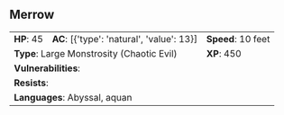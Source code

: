 ## Merrow {#monster-merrow}

```{=html}
<table class="table table-striped">
    <tbody>
        <tr>                    
            <td><b>HP</b>: 45</td>
            <td><b>AC</b>: [{'type': 'natural', 'value': 13}]</td>
            <td><b>Speed</b>: 10 feet</td>
        </tr>
        <tr>
            <td colspan="2"><b>Type</b>: Large Monstrosity (Chaotic Evil)</td>
            <td><b>XP</b>: 450</td>
        </tr>
        <tr>
            <td colspan="3"><b>Vulnerabilities</b>: </td>
        </tr>
        <tr>
            <td colspan="3"><b>Resists</b>: </td>
        </tr>
        <tr>
            <td colspan="3"><b>Languages</b>: Abyssal, aquan</td>
        </tr>
    </tbody>
</table>
```